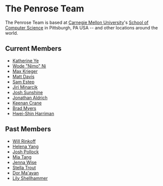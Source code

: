 # The Penrose Team

The Penrose Team is based at [Carnegie Mellon University](https://cmu.edu])'s [School of Computer Science](https://cs.cmu.edu)
in Pittsburgh, PA USA -- and other locations around the world.

## Current Members

- [Katherine Ye](https://www.cs.cmu.edu/~kqy/)
- [Wode "Nimo" Ni](https://www.cs.cmu.edu/~woden/)
- [Max Krieger](http://a9.io/)
- [Matt Davis](https://cmumatt.github.io/)
- [Sam Estep](https://samestep.com/)
- [Jiri Minarcik](https://github.com/jiriminarcik)
- [Josh Sunshine](https://www.cs.cmu.edu/~jssunshi/)
- [Jonathan Aldrich](https://www.cs.cmu.edu/~./aldrich/)
- [Keenan Crane](https://www.cs.cmu.edu/~kmcrane/)
- [Brad Myers](https://www.cs.cmu.edu/~bam/)
- [Hwei-Shin Harriman](https://hsharriman.github.io/)

## Past Members

- [Will Rinkoff](https://dsm0.github.io/)
- [Helena Yang](https://heleaf.me/)
- [Josh Pollock](https://joshmpollock.com/)
- [Mia Tang](https://mia-tang.com/#/)
- [Jenna Wise](https://www.cs.cmu.edu/~jlwise/)
- [Stella Trout](https://miyehn.me/)
- [Dor Ma'ayan](http://www.cs.technion.ac.il/people/dorma10/)
- [Lily Shellhammer](https://www.linkedin.com/in/lily-shellhammer-899b43105)

